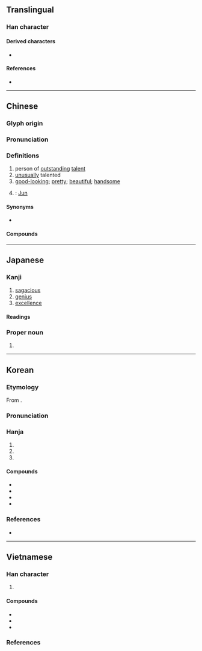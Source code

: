 {{also|儁|㑺}}
{{character info}}
==Translingual==

===Han character===
{{Han char|rn=9|rad=人|as=07|sn=9|four=23247|canj=OICE|ids=⿰亻夋}}

====Derived characters====
* {{l|mul|[[葰]], [[䈗]], [[𪡟]], [[𪶠]], [[𭏓]], [[𭵘]]}}

====References====
* {{Han ref|kx=0104.150|dkj=00674|dj=0220.140|hdz=10168.040|uh=4FCA|ud=20426|bh=AB54|bd=43860}}

----

==Chinese==
{{zh-forms|alt=儁,㑺}}

===Glyph origin===
{{Han etym}}

===Pronunciation===
{{zh-pron
|m=jùn
|dg=җүн3
|c=zeon3
|h=pfs=chun
|md=cóng
|mn=chùn
|mn-t=zung3
|mc=y
|oc=y
|ma=y
|cat=n,a,pn
}}

===Definitions===
{{zh-hanzi}}

# person of [[outstanding]] [[talent]]
# [[unusually]] talented
# [[good-looking]]; [[pretty]]; [[beautiful]]; [[handsome]]
# {{surname|zh|nodot=1}}: [[Jun]]

====Synonyms====
* {{sense|good-looking}}
{{zh-syn-saurus|美觀}}
{{zh-dial|漂亮}}

====Compounds====
{{zh-der|不學長俊|丰神俊美|來俊臣|俊乂|俊俏|俊俏風流|俊偉|俊傑|俊刮|俊器|俊士|俊龐兒|俊彥|俊德|俊拔|俊敏|俊材|俊民|俊爽|俊眼修眉|俊秀|俊美|俊茂|俊逸|俊遊|俊邁|俊雅|俊髦|俊鶻|八俊|國俊|奇俊|寒俊|少年才俊|忍俊不禁|才俊|擦俊藥|旁求俊彥|清俊|清新俊逸|清麗俊逸|爽俊|發俊科|翩然俊雅|英俊|英才俊偉|裴少俊|豪俊|賢俊|長俊|風流俊俏|髦俊}}

{{zh-cat|Advanced}}

----

==Japanese==

===Kanji===
{{ja-kanji|grade=c|rs=人07}}

# [[sagacious]]
# [[genius]]
# [[excellence]]

====Readings====
{{ja-readings
|on=しゅん
|kun=すぐ-れる
|nanori=とし
}}

===Proper noun===
{{ja-pos|しゅん|proper}}

# {{given name|ja|male|sort=しゅん}}

----

==Korean==

===Etymology===
From {{der|ko|ltc|-}} {{ltc-l|俊}}.

{{collapse|
* {{hanja-hunmong|쥰|cyun|雜語}}
* {{hanja-hunmong|쥰〯|cyǔn|儒學#상34A|alt=儁}}
|Historical readings
|bg=#FFFFFF}}

===Pronunciation===
{{ko-hanja-pron|준|l=y}}

===Hanja===
{{ko-hanja-search}}
{{ko-hanja|[[준걸]]([[俊傑]])|준}}

# {{hanja form of|준|[[person]] of [[outstanding]] [[talent]]}}
# {{hanja form of|준|[[beautiful]]; [[handsome]]}}
# {{hanja form of|준|{{surname|ko|nodot=1}}.}}

====Compounds====
{{der-top|Compounds}}
* {{ko-l|준걸|[[person]] of [[outstanding]] [[talent]]; [[hero]]|俊傑}}
* {{ko-l|준수|[[pretty]]; of [[delicate]] [[beauty]]|俊秀}}
* {{ko-l|영준|英俊}}
* {{ko-l|재준|才俊}}
{{der-bottom}}

===References===
* {{R:hanjadoc|321}}

----

==Vietnamese==

===Han character===
{{vi-readings|rs=人07
|hanviet=tuấn-tdcntd;gdhn
|phienthiet=祖峻 tổ tuấn
|nom=tuấn-tdcntd;taberd, toáng-gdhn
}}

# {{rfdef|vi|sort=人07}}

====Compounds====
{{der-top3|Compounds}}
* {{vi-l|俊傑|tuấn kiệt}}
* {{vi-l|俊士|tuấn sĩ}}
* {{vi-l|俊秀|tuấn tú}}
{{der-bottom}}

===References===
<references/>
